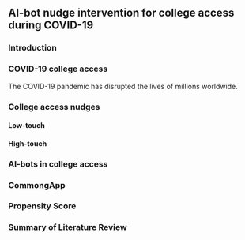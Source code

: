## AI-bot nudge intervention for college access during COVID-19

### Introduction


### COVID-19 college access

The COVID-19 pandemic has disrupted the lives of millions worldwide. 



### College access nudges


#### Low-touch


#### High-touch



### AI-bots in college access

















### CommongApp

### Propensity Score

### Summary of Literature Review

